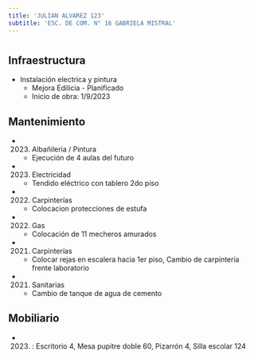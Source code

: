```yaml
---
title: 'JULIAN ALVAREZ 123'
subtitle: 'ESC. DE COM. N° 16 GABRIELA MISTRAL'
---
```


#
## Infraestructura

* Instalación electrica y pintura 
    + Mejora Edilicia - Planificado 
    + Inicio de obra: 1/9/2023 






## Mantenimiento

*  (2023) Albañileria / Pintura 
    + Ejecución de 4 aulas del futuro

*  (2023) Electricidad 
    + Tendido eléctrico con tablero 2do piso

*  (2022) Carpinterías 
    + Colocacion protecciones de estufa

*  (2022) Gas 
    + Colocación de 11 mecheros amurados

*  (2021) Carpinterías 
    + Colocar rejas en escalera hacia 1er piso, Cambio de carpintería frente laboratorio

*  (2021) Sanitarias 
    + Cambio de tanque de agua de cemento





## Mobiliario

*  (2023) : Escritorio 4, Mesa pupitre doble 60, Pizarrón 4, Silla escolar 124 




